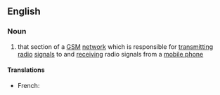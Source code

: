 ==English==

===Noun===
{{wikipedia}}
{{en-noun|-}}

# {{context|telecommunications|lang=en}} that section of a [[GSM]] [[network]] which is responsible for [[transmitting]] [[radio]] [[signal]]s to and [[receiving]] radio signals from a [[mobile phone]]

====Translations====
{{trans-top|(telecommunications)}}
* French: {{t|fr|sous-système radio}}
{{trans-mid}}
{{trans-bottom}}